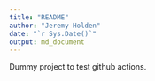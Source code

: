 ```yaml
---
title: "README"
author: "Jeremy Holden"
date: "`r Sys.Date()`"
output: md_document
---
```


Dummy project to test github actions.
